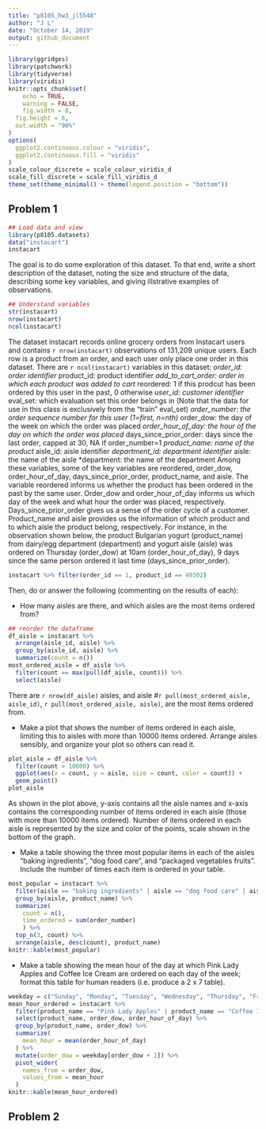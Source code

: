 ```yaml
---
title: "p8105_hw3_jl5548"
author: "J L"
date: "October 14, 2019"
output: github_document
---
```


```r
library(ggridges)
library(patchwork)
library(tidyverse)
library(viridis)
knitr::opts_chunk$set(
	echo = TRUE,
	warning = FALSE,
	fig.width = 8, 
  fig.height = 6,
  out.width = "90%"
)
options(
  ggplot2.continuous.colour = "viridis",
  ggplot2.continuous.fill = "viridis"
)
scale_colour_discrete = scale_colour_viridis_d
scale_fill_discrete = scale_fill_viridis_d
theme_set(theme_minimal() + theme(legend.position = "bottom"))
```

## Problem 1

```r
## Load data and view
library(p8105.datasets)
data("instacart")
instacart
```

The goal is to do some exploration of this dataset. To that end, write a short description of the dataset, noting the size and structure of the data, describing some key variables, and giving illstrative examples of observations. 

```r
## Understand variables
str(instacart)
nrow(instacart)
ncol(instacart)
```
The dataset instacart records online grocery orders from Instacart users and contains `r nrow(instacart)` observations of 131,209 unique users. Each row is a product from an order, and each user only place one order in this dataset. There are `r ncol(instacart)` variables in this dataset:
*order_id: order identifier
*product_id: product identifier
*add_to_cart_order: order in which each product was added to cart
*reordered: 1 if this prodcut has been ordered by this user in the past, 0 otherwise
*user_id: customer identifier
*eval_set: which evaluation set this order belongs in (Note that the data for use in this class is exclusively from the “train” eval_set)
*order_number: the order sequence number for this user (1=first, n=nth)
*order_dow: the day of the week on which the order was placed
*order_hour_of_day: the hour of the day on which the order was placed
*days_since_prior_order: days since the last order, capped at 30, NA if order_number=1
*product_name: name of the product
*aisle_id: aisle identifier
*department_id: department identifier
*aisle: the name of the aisle
*department: the name of the department
Among these variables, some of the key variables are reordered, order_dow, order_hour_of_day, days_since_prior_order, product_name, and aisle. The variable reordered informs us whether the product has been ordered in the past by the same user. Order_dow and order_hour_of_day informs us which day of the week and what hour the order was placed, respectively. Days_since_prior_order gives us a sense of the order cycle of a customer. Product_name and aisle provides us the information of which product and to which aisle the product belong, respectively. For instance, in the observation shown below, the product Bulgarian yogurt (product_name) from dairy/egg department (department) and yogurt aisle (aisle) was ordered on Thursday (order_dow) at 10am (order_hour_of_day), 9 days since the same person ordered it last time (days_since_prior_order). 
```r
instacart %>% filter(order_id == 1, product_id == 49302)
```



Then, do or answer the following (commenting on the results of each):

* How many aisles are there, and which aisles are the most items ordered from?
```r
## reorder the dataframe
df_aisle = instacart %>% 
  arrange(aisle_id, aisle) %>% 
  group_by(aisle_id, aisle) %>% 
  summarize(count = n()) 
most_ordered_aisle = df_aisle %>% 
  filter(count == max(pull(df_aisle, count))) %>% 
  select(aisle)
```
There are `r nrow(df_aisle)` aisles, and aisle #`r pull(most_ordered_aisle, aisle_id)`, `r pull(most_ordered_aisle, aisle)`, are the most items ordered from.

* Make a plot that shows the number of items ordered in each aisle, limiting this to aisles with more than 10000 items ordered. Arrange aisles sensibly, and organize your plot so others can read it.
```r
plot_aisle = df_aisle %>% 
  filter(count > 10000) %>% 
  ggplot(aes(x = count, y = aisle, size = count, color = count)) +
  geom_point()
plot_aisle
```
As shown in the plot above, y-axis contains all the aisle names and x-axis contains the corresponding number of items ordered in each aisle (those with more than 10000 items ordered). Number of items ordered in each aisle is represented by the size and color of the points, scale shown in the bottom of the graph. 

* Make a table showing the three most popular items in each of the aisles “baking ingredients”, “dog food care”, and “packaged vegetables fruits”. Include the number of times each item is ordered in your table.
```r
most_popular = instacart %>% 
  filter(aisle == "baking ingredients" | aisle == "dog food care" | aisle == "packaged vegetables fruits") %>% 
  group_by(aisle, product_name) %>% 
  summarize(
    count = n(),
    time_ordered = sum(order_number)
    ) %>% 
  top_n(3, count) %>% 
  arrange(aisle, desc(count), product_name) 
knitr::kable(most_popular)
```

* Make a table showing the mean hour of the day at which Pink Lady Apples and Coffee Ice Cream are ordered on each day of the week; format this table for human readers (i.e. produce a 2 x 7 table).
```r
weekday = c("Sunday", "Monday", "Tuesday", "Wednesday", "Thursday", "Friday", "Saturday")
mean_hour_ordered = instacart %>%
  filter(product_name == "Pink Lady Apples" | product_name == "Coffee Ice Cream") %>% 
  select(product_name, order_dow, order_hour_of_day) %>% 
  group_by(product_name, order_dow) %>% 
  summarize(
    mean_hour = mean(order_hour_of_day)
  ) %>% 
  mutate(order_dow = weekday[order_dow + 1]) %>% 
  pivot_wider(
    names_from = order_dow,
    values_from = mean_hour
  ) 
knitr::kable(mean_hour_ordered)
```



## Problem 2



```r

```

